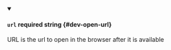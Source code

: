 
<details className="config-field" data-expandable="false" open>
<summary>

#### `url` <span class="config-field-required" data-required="false">required</span> <span class="config-field-type">string</span> <span class="config-field-default"></span> <span class="config-field-enum"></span> {#dev-open-url}

URL is the url to open in the browser after it is available

</summary>



</details>
